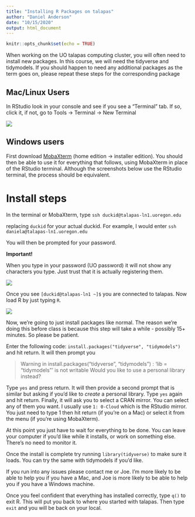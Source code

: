 ```yaml
---
title: "Installing R Packages on talapas"
author: "Daniel Anderson"
date: "10/15/2020"
output: html_document
---
```


```r
knitr::opts_chunk$set(echo = TRUE)
```

When working on the UO talapas computing cluster, you will often need to install new packages. In this course, we will need the tidyverse and tidymodels. If you should happen to need any additional packages as the term goes on, please repeat these steps for the corresponding package

## Mac/Linux Users
In RStudio look in your console and see if you see a "Terminal" tab. If so, click it, if not, go to Tools -> Terminal -> New Terminal

![](slides/img/terminal-rstudio.png)

## Windows users
First download [MobaXterm](https://mobaxterm.mobatek.net) (home edition -> installer edition). You should then be able to use it for everything that follows, using MobaXterm in place of the RStudio terminal. Although the screenshots below use the RStudio terminal, the process should be equivalent.


# Install steps
In the terminal or MobaXterm, type `ssh duckid@talapas-ln1.uoregon.edu`

replacing `duckid` for your actual duckid. For example, I would enter `ssh daniela@talapas-ln1.uoregon.edu`

You will then be prompted for your password.

**Important!**

When you type in your password (UO password) it will not show any characters you type. Just trust that it is actually registering them.

![](slides/img/talapas-login-terminal-rstudio.png)

Once you see `[duckid@talapas-ln1 ~]$` you are connected to talapas. Now load R by just typing `R`.

![](slides/img/talapas-r-command-prompt.png)

Now, we're going to just install packages like normal. The reason we're doing this before class is because this step will take a while - possibly 15+ minutes. So please be patient.

Enter the following code: `install.packages("tidyverse", "tidymodels")` and hit return. It will then prompt you

> Warning in install.packages("tidyverse", "tidymodels") :
  'lib = "tidymodels"' is not writable
Would you like to use a personal library instead?

Type `yes` and press return. It will then provide a second prompt that is similar but asking if you'd like to *create* a personal library. Type `yes` again and hit return. Finally, it will ask you to select a CRAN mirror. You can select any of them you want. I usually use `1: 0-Cloud` which is the RStudio mirror. You just need to type 1 then hit return (if you're on a Mac) or select it from the menu (if you're using MobaXterm).

At this point you just have to wait for everything to be done. You can leave your computer if you'd like while it installs, or work on something else. There's no need to monitor it.

Once the install is complete try running `library(tidyverse)` to make sure it loads. You can try the same with tidymodels if you'd like. 

If you run into any issues please contact me or Joe. I'm more likely to be able to help you if you have a Mac, and Joe is more likely to be able to help you if you have a Windows machine.

Once you feel confident that everything has installed correctly, type `q()` to exit R. This will put you back to where you started with talapas. Then type `exit` and you will be back on your local.